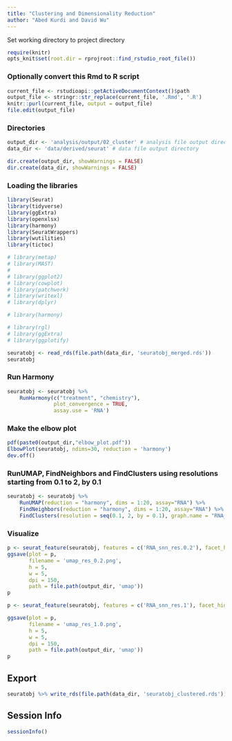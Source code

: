 ```yaml
---
title: "Clustering and Dimensionality Reduction"
author: "Abed Kurdi and David Wu"
---
```


Set working directory to project directory
```r
require(knitr)
opts_knit$set(root.dir = rprojroot::find_rstudio_root_file())
```

### Optionally convert this Rmd to R script 
```r
current_file <- rstudioapi::getActiveDocumentContext()$path
output_file <- stringr::str_replace(current_file, '.Rmd', '.R')
knitr::purl(current_file, output = output_file)
file.edit(output_file)
```

### Directories
```r
output_dir <- 'analysis/output/02_cluster' # analysis file output directory
data_dir <- 'data/derived/seurat' # data file output directory

dir.create(output_dir, showWarnings = FALSE)
dir.create(data_dir, showWarnings = FALSE)
```

### Loading the libraries
```r
library(Seurat) 
library(tidyverse)
library(ggExtra)
library(openxlsx)
library(harmony)
library(SeuratWrappers)
library(wutilities)
library(tictoc)
```


```r
# library(metap) 
# library(MAST) 
# 
# library(ggplot2) 
# library(cowplot) 
# library(patchwork) 
# library(writexl)
# library(dplyr)

# library(harmony)

# library(rgl)
# library(ggExtra)
# library(ggplotify)
```

```r
seuratobj <- read_rds(file.path(data_dir, 'seuratobj_merged.rds'))
seuratobj
```

### Run Harmony
```r
seuratobj <- seuratobj %>% 
    RunHarmony(c("treatment", "chemistry"), 
               plot_convergence = TRUE, 
               assay.use = 'RNA')
```

### Make the elbow plot
```r
pdf(paste0(output_dir,"elbow_plot.pdf"))
ElbowPlot(seuratobj, ndims=30, reduction = 'harmony')
dev.off()
```

### RunUMAP, FindNeighbors and FindClusters using resolutions starting from 0.1 to 2, by 0.1
```r
seuratobj <- seuratobj %>% 
    RunUMAP(reduction = "harmony", dims = 1:20, assay="RNA") %>% 
    FindNeighbors(reduction = "harmony", dims = 1:20, assay="RNA") %>% 
    FindClusters(resolution = seq(0.1, 2, by = 0.1), graph.name = "RNA_snn")
```
### Visualize
```r
p <- seurat_feature(seuratobj, features = c('RNA_snn_res.0.2'), facet_hide = TRUE, legend_position = 'none', title = 'Resolution: 0.2')
ggsave(plot = p,
       filename = 'umap_res_0.2.png',
       h = 5,
       w = 5,
       dpi = 150,
       path = file.path(output_dir, 'umap'))
p
```
```r

p <- seurat_feature(seuratobj, features = c('RNA_snn_res.1'), facet_hide = TRUE, color_package = 'ggplot', legend_position = 'none', title = 'Resolution: 1.0')

ggsave(plot = p,
       filename = 'umap_res_1.0.png',
       h = 5,
       w = 5,
       dpi = 150,
       path = file.path(output_dir, 'umap'))
p
```

## Export
```r
seuratobj %>% write_rds(file.path(data_dir, 'seuratobj_clustered.rds'))
```

## Session Info
```r
sessionInfo()
```



